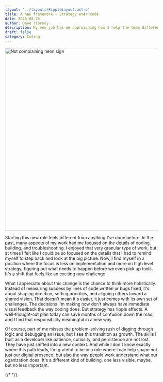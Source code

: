 ```yaml
---
layout: "../layouts/RippleLayout.astro"
title: A new framework ~ Strategy over code
date: 2025-08-25
author: Dave Tierney
description: My new job has me approaching how I help the team differently.
draft: false
category: Coding
---
```



<Image
  src={notComplaining}
  alt="Not complaining neon sign"
  height="600"
  width="1200"
/>

Starting this new role feels different from anything I've done before. In the past, many aspects of my work had me focused on the details of coding, building, and troubleshooting. I enjoyed that very granular type of work, but at times I felt like I could be so focused on the details that I had to remind myself to step back and look at the big picture. Now, I find myself in a position where the focus is less on implementation and more on high level strategy, figuring out what needs to happen before we even pick up tools. It's a shift that feels like an exciting new challenge.

What I appreciate about this change is the chance to think more holistically. Instead of measuring success by lines of code written or bugs fixed, it's about shaping direction, setting priorities, and aligning others toward a shared vision. That doesn't mean it's easier, it just comes with its own set of challenges. The decisions I'm making now don't always have immediate visual feedback the way coding does. But strategy has ripple effects. A well-thought-out plan today can save months of confusion down the road, and I find that responsibility meaningful in a new way.

Of course, part of me misses the problem-solving rush of digging through logic and debugging an issue, but I see this transition as growth. The skills I built as a developer like patience, curiosity, and persistence are not lost. They have just shifted into a new context. And while I don't know exactly where this path leads, I'm grateful to be in a role where I can help shape not just our digital presence, but also the way people work understand what our oganization does. It's a different kind of building, one less visible, maybe, but no less important.

{/* <a href="" target="_blank" rel="noopener" className="whitespace-nowrap underline decoration-neon transition hover:text-neon"></a> */}
